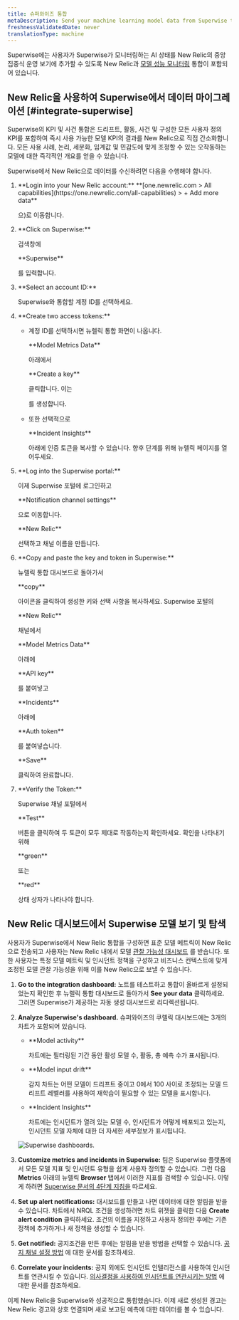 ```yaml
---
title: 슈퍼와이즈 통합
metaDescription: Send your machine learning model data from Superwise to New Relic to understand your model's performance.
freshnessValidatedDate: never
translationType: machine
---
```


Superwise에는 사용자가 Superwise가 모니터링하는 AI 상태를 New Relic의 중앙 집중식 운영 보기에 추가할 수 있도록 New Relic과 [모델 성능 모니터링](/docs/alerts-applied-intelligence/mlops/get-started/intro-mlops/) 통합이 포함되어 있습니다.

## New Relic을 사용하여 Superwise에서 데이터 마이그레이션 [#integrate-superwise]

Superwise의 KPI 및 사건 통합은 드리프트, 활동, 사건 및 구성한 모든 사용자 정의 KPI를 포함하여 즉시 사용 가능한 모델 KPI의 결과를 New Relic으로 직접 간소화합니다. 모든 사용 사례, 논리, 세분화, 임계값 및 민감도에 맞게 조정할 수 있는 오작동하는 모델에 대한 즉각적인 개요를 얻을 수 있습니다.

Superwise에서 New Relic으로 데이터를 수신하려면 다음을 수행해야 합니다.

1. <DNT>
     **Login into your New Relic account:**
   </DNT>

   <DNT>
     **[one.newrelic.com > All capabilities](https://one.newrelic.com/all-capabilities) > + Add more data**
   </DNT>

   으)로 이동합니다.

2. <DNT>
     **Click on Superwise:**
   </DNT>

   검색창에

   <DNT>
     **Superwise**
   </DNT>

   를 입력합니다.

3. <DNT>
     **Select an account ID:**
   </DNT>

   Superwise와 통합할 계정 ID를 선택하세요.

4. <DNT>
     **Create two access tokens:**
   </DNT>

   * 계정 ID를 선택하시면 뉴렐릭 통합 화면이 나옵니다.

     <DNT>
       **Model Metrics Data**
     </DNT>

     아래에서

     <DNT>
       **Create a key**
     </DNT>

     클릭합니다. 이는

     <InlinePopover type="licenseKey"/>

     를 생성합니다.

   * 또한 선택적으로

     <DNT>
       **Incident Insights**
     </DNT>

     아래에 인증 토큰을 복사할 수 있습니다. 향후 단계를 위해 뉴렐릭 페이지를 열어두세요.

5. <DNT>
     **Log into the Superwise portal:**
   </DNT>

   이제 Superwise 포털에 로그인하고

   <DNT>
     **Notification channel settings**
   </DNT>

   으로 이동합니다.

   <DNT>
     **New Relic**
   </DNT>

   선택하고 채널 이름을 만듭니다.

6. <DNT>
     **Copy and paste the key and token in Superwise:**
   </DNT>

   뉴렐릭 통합 대시보드로 돌아가서

   <DNT>
     **copy**
   </DNT>

   아이콘을 클릭하여 생성한 키와 선택 사항을 복사하세요. Superwise 포털의

   <DNT>
     **New Relic**
   </DNT>

   채널에서

   <DNT>
     **Model Metrics Data**
   </DNT>

   아래에

   <DNT>
     **API key**
   </DNT>

   를 붙여넣고

   <DNT>
     **Incidents**
   </DNT>

   아래에

   <DNT>
     **Auth token**
   </DNT>

   를 붙여넣습니다.

   <DNT>
     **Save**
   </DNT>

   클릭하여 완료합니다.

7. <DNT>
     **Verify the Token:**
   </DNT>

   Superwise 채널 포털에서

   <DNT>
     **Test**
   </DNT>

   버튼을 클릭하여 두 토큰이 모두 제대로 작동하는지 확인하세요. 확인을 나타내기 위해

   <DNT>
     **green**
   </DNT>

   또는

   <DNT>
     **red**
   </DNT>

   상태 상자가 나타나야 합니다.

<InstallFeedback/>

## New Relic 대시보드에서 Superwise 모델 보기 및 탐색

사용자가 Superwise에서 New Relic 통합을 구성하면 표준 모델 메트릭이 New Relic으로 전송되고 사용자는 New Relic 내에서 모델 [관찰 가능성 대시보드](/docs/query-your-data/explore-query-data/dashboards/introduction-dashboards/) 를 받습니다. 또한 사용자는 특정 모델 메트릭 및 인시던트 정책을 구성하고 비즈니스 컨텍스트에 맞게 조정된 모델 관찰 가능성을 위해 이를 New Relic으로 보낼 수 있습니다.

1. <DNT>**Go to the integration dashboard:**</DNT> 노트를 테스트하고 통합이 올바르게 설정되었는지 확인한 후 뉴렐릭 통합 대시보드로 돌아가서 <DNT>**See your data**</DNT> 클릭하세요. 그러면 Superwise가 제공하는 자동 생성 대시보드로 리디렉션됩니다.

2. <DNT>**Analyze Superwise's dashboard.**</DNT> 슈퍼와이즈의 쿠렐릭 대시보드에는 3개의 차트가 포함되어 있습니다.

   * <DNT>
       **Model activity**
     </DNT>

     차트에는 필터링된 기간 동안 활성 모델 수, 활동, 총 예측 수가 표시됩니다.

   * <DNT>
       **Model input drift**
     </DNT>

     감지 차트는 어떤 모델이 드리프트 중이고 0에서 100 사이로 조정되는 모델 드리프트 레벨러를 사용하여 재학습이 필요할 수 있는 모델을 표시합니다.

   * <DNT>
       **Incident Insights**
     </DNT>

     차트에는 인시던트가 열려 있는 모델 수, 인시던트가 어떻게 배포되고 있는지, 인시던트 모델 자체에 대한 더 자세한 세부정보가 표시됩니다.

   <img
     title="Superwise's dashboards"
     alt="Superwise dashboards."
     src="/images/model-performance-monitoring_screenshot-crop_superwise-dashboard.webp"
   />

3. <DNT>**Customize metrics and incidents in Superwise:**</DNT> 팀은 Superwise 플랫폼에서 모든 모델 지표 및 인시던트 유형을 쉽게 사용자 정의할 수 있습니다. 그런 다음 <DNT>**Metrics**</DNT> 아래의 뉴렐릭 <DNT>**Browser**</DNT> 탭에서 이러한 지표를 검색할 수 있습니다. 이렇게 하려면 [Superwise 문서의 4단계 지침을](https://docs.superwise.ai/docs/new-relic#4-customize-metrics-and-incidents-you-would-like-to-send) 따르세요.

4. <DNT>**Set up alert notifications:**</DNT> 대시보드를 만들고 나면 데이터에 대한 알림을 받을 수 있습니다. 차트에서 NRQL <InlinePopover type="alerts"/>조건을 생성하려면 차트 위젯을 클릭한 다음 <DNT>**Create alert condition**</DNT> 클릭하세요. 조건의 이름을 지정하고 사용자 정의한 후에는 기존 정책에 추가하거나 새 정책을 생성할 수 있습니다.

5. <DNT>**Get notified:**</DNT> 공지조건을 만든 후에는 알림을 받을 방법을 선택할 수 있습니다. [공지 채널 설정 방법](/docs/alerts-applied-intelligence/new-relic-alerts/alert-notifications/notification-channels-control-where-send-alerts/) 에 대한 문서를 참조하세요.

6. <DNT>**Correlate your incidents:**</DNT> 공지 외에도 인시던트 인텔리전스를 사용하여 인시던트를 연관시킬 수 있습니다. [의사결정을 사용하여 인시던트를 연관시키는 방법](/docs/alerts-applied-intelligence/applied-intelligence/incident-intelligence/change-applied-intelligence-correlation-logic-decisions/) 에 대한 문서를 참조하세요.

이제 New Relic을 Superwise와 성공적으로 통합했습니다. 이제 새로 생성된 경고는 New Relic 경고와 상호 연결되며 새로 보고된 예측에 대한 데이터를 볼 수 있습니다.

